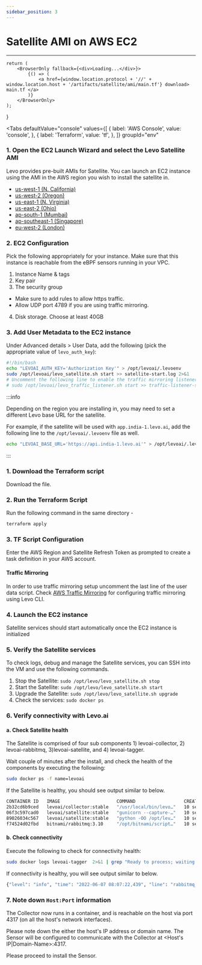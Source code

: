 ```yaml
---
sidebar_position: 3
---
```


# Satellite AMI on AWS EC2


----------------
    return (
        <BrowserOnly fallback={<div>Loading...</div>}>
            {() => (
                <a href={window.location.protocol + '//' + window.location.host + '/artifacts/satellite/ami/main.tf'} download> main.tf </a>
            )}
        </BrowserOnly>
    );
}

<Tabs
    defaultValue="console"
    values={[
        { label: 'AWS Console', value: 'console', },
        { label: 'Terraform', value: 'tf', },
    ]}
    groupId="env"
>
<TabItem value="console">

### 1. Open the EC2 Launch Wizard and select the Levo Satellite AMI
Levo provides pre-built AMIs for Satellite. You can launch an EC2 instance using the AMI in the AWS region you wish to install the satellite in.

<ul>
    <li> <a href="https://us-west-2.console.aws.amazon.com/ec2/home?region=us-west-1#LaunchInstances:ami=ami-0080f67c406a8e836;instanceType=c6a.xlarge">us-west-1 (N. California)</a> </li>
    <li> <a href="https://us-west-2.console.aws.amazon.com/ec2/home?region=us-west-2#LaunchInstances:ami=ami-09cc59369bf39272b;instanceType=c6a.xlarge">us-west-2 (Oregon)</a> </li>
    <li> <a href="https://us-west-2.console.aws.amazon.com/ec2/home?region=us-east-1#LaunchInstances:ami=ami-03cf724298d12783b;instanceType=c6a.xlarge">us-east-1 (N. Virginia)</a> </li>
    <li> <a href="https://us-west-2.console.aws.amazon.com/ec2/home?region=us-east-2#LaunchInstances:ami=ami-04df19b9035976a79;instanceType=c6a.xlarge">us-east-2 (Ohio)</a> </li>
    <li> <a href="https://us-west-2.console.aws.amazon.com/ec2/home?region=ap-south-1#LaunchInstances:ami=ami-03effa71398878b37;instanceType=c6a.xlarge">ap-south-1 (Mumbai)</a> </li>
    <li> <a href="https://us-west-2.console.aws.amazon.com/ec2/home?region=ap-southeast-1#LaunchInstances:ami=ami-006844540d965f519;instanceType=c6a.xlarge">ap-southeast-1 (Singapore)</a> </li>
    <li> <a href="https://us-west-2.console.aws.amazon.com/ec2/home?region=eu-west-2#LaunchInstances:ami=ami-0e0418c44c42c3b56;instanceType=c6a.xlarge">eu-west-2 (London)</a> </li>
</ul>


### 2. EC2 Configuration
Pick the following appropriately for your instance. Make sure that this instance is reachable from the eBPF sensors running in your VPC.

1. Instance Name & tags
2. Key pair
3. The security group
- Make sure to add rules to allow https traffic.
- Allow UDP port 4789 if you are using traffic mirroring.
4. Disk storage. Choose at least 40GB

### 3. Add User Metadata to the EC2 instance
Under Advanced details > User Data, add the following (pick the appropriate value of `levo_auth_key`):

```bash
#!/bin/bash
echo "LEVOAI_AUTH_KEY='Authorization Key'" > /opt/levoai/.levoenv
sudo /opt/levoai/levo_satellite.sh start >> satellite-start.log 2>&1
# Uncomment the following line to enable the traffic mirroring listener
# sudo /opt/levoai/levo_traffic_listener.sh start >> traffic-listener-start.log 2>&1
```

:::info

Depending on the region you are installing in, you may need to set a different Levo base URL for the satellite.

For example, if the satellite will be used with `app.india-1.levo.ai`, add the following line to the `/opt/levoai/.levoenv` file as well.

```bash
echo "LEVOAI_BASE_URL='https://api.india-1.levo.ai'" > /opt/levoai/.levoenv
```

:::

</TabItem>

<TabItem value="tf">

### 1. Download the Terraform script

Download the <DownloadAMIMainTF/> file.

### 2. Run the Terraform Script

Run the following command in the same directory -

```bash
terraform apply
```
### 3. TF Script Configuration

Enter the AWS Region and Satellite Refresh Token as prompted to create a task definition in your AWS account.

</TabItem>
</Tabs>

#### Traffic Mirroring

In order to use traffic mirroring setup uncomment the last line of the user data script.
Check [AWS Traffic Mirroring](/api-observability/install-guide/install-sensor/aws-traffic-mirroring.md) for configuring traffic mirroring using Levo CLI.


### 4. Launch the EC2 instance
Satellite services should start automatically once the EC2 instance is initialized

### 5. Verify the Satellite services
To check logs, debug and manage the Satellite services, you can SSH into the VM and use the following commands.
1. Stop the Satellite: `sudo /opt/levo/levo_satellite.sh stop`
2. Start the Satellite: `sudo /opt/levo/levo_satellite.sh start`
3. Upgrade the Satellite: `sudo /opt/levo/levo_satellite.sh upgrade`
4. Check the services: `sudo docker ps`

### 6. Verify connectivity with Levo.ai

#### a. Check Satellite health

The Satellite is comprised of four sub components 1) levoai-collector, 2) levoai-rabbitmq, 3)levoai-satellite, and 4) levoai-tagger.

Wait couple of minutes after the install, and check the health of the components by executing the following:

```bash
sudo docker ps -f name=levoai
```

If the Satellite is healthy, you should see output similar to below.

```bash
CONTAINER ID   IMAGE                     COMMAND                  CREATED             STATUS                  PORTS                                                                                                                                    NAMES
2b32cd6b9ced   levoai/collector:stable   "/usr/local/bin/levo…"   10 seconds ago      Up 8 seconds            0.0.0.0:4317->4317/tcp, 9411/tcp                                                                                                         levoai-collector
06f3c597cad0   levoai/satellite:stable   "gunicorn --capture-…"   10 seconds ago      Up 9 seconds            0.0.0.0:9999->9999/tcp                                                                                                                   levoai-satellite
89026034c567   levoai/satellite:stable   "python -OO /opt/lev…"   10 seconds ago      Up Less than a second                                                                                                                                            levoai-tagger
f74524d02fbd   bitnami/rabbitmq:3.10     "/opt/bitnami/script…"   10 seconds ago      Up 9 seconds            5551-5552/tcp, 0.0.0.0:4369->4369/tcp, 5671/tcp, 0.0.0.0:5672->5672/tcp, 0.0.0.0:15672->15672/tcp, 0.0.0.0:25672->25672/tcp, 15671/tcp   levoai-rabbitmq
```

#### b. Check connectivity
Execute the following to check for connectivity health:

```bash
sudo docker logs levoai-tagger  2>&1 | grep "Ready to process; waiting for messages."
```
If connectivity is healthy, you will see output similar to below.

```bash
{"level": "info", "time": "2022-06-07 08:07:22,439", "line": "rabbitmq_client.py:155", "version": "fc628b50354bf94e544eef46751d44945a2c55bc", "module": "/opt/levoai/e7s/src/python/levoai_e7s/satellite/rabbitmq_client.py", "message": "Ready to process; waiting for messages."}
```

### 7. Note down `Host:Port` information
The Collector now runs in a container, and is reachable on the host via port 4317 (on all the host's network interfaces).

Please note down the either the host's IP address or domain name. The Sensor will be configured to communicate with the Collector at <Host's IP|Domain-Name>:4317.

Please proceed to install the Sensor.

<br></br>